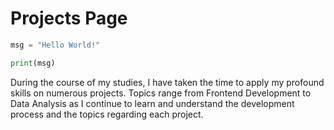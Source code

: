 # Projects Page

```py showLineNumbers filename="main.py" {3} copy
msg = "Hello World!"

print(msg)
```

During the course of my studies, I have taken the time to apply my profound skills on numerous projects. Topics range
from Frontend Development to Data Analysis as I continue to learn and understand the development process and the topics 
regarding each project.